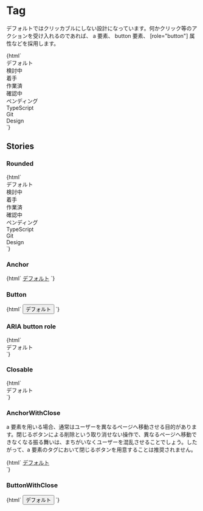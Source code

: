 
<Meta title="Status/Tag" />

# Tag

デフォルトではクリッカブルにしない設計になっています。何かクリック等のアクションを受け入れるのであれば、 a 要素、 button 要素、 [role="button"] 属性などを採用します。

<Canvas>
  <Story name="Default">
    {html`
      <div class="jumpu-tag ">デフォルト</div>
      <div class="jumpu-tag bg-green-100 ">検討中</div>
      <div class="jumpu-tag bg-red-100 ">着手</div>
      <div class="jumpu-tag bg-yellow-100 ">作業済</div>
      <div class="jumpu-tag bg-pink-100 ">確認中</div>
      <div class="jumpu-tag bg-gray-100 ">ペンディング</div>
      <div class="jumpu-tag bg-blue-100 ">TypeScript</div>
      <div class="jumpu-tag bg-indigo-100 ">Git</div>
      <div class="jumpu-tag bg-purple-100 ">Design</div>
    `}
  </Story>
</Canvas>

## Stories

### Rounded

<Canvas>
  <Story name="Rounded">
    {html`
      <div class="jumpu-tag rounded-full ">デフォルト</div>
      <div class="jumpu-tag rounded-full bg-green-100 ">検討中</div>
      <div class="jumpu-tag rounded-full bg-red-100 ">着手</div>
      <div class="jumpu-tag rounded-full bg-yellow-100 ">作業済</div>
      <div class="jumpu-tag rounded-full bg-pink-100 ">確認中</div>
      <div class="jumpu-tag rounded-full bg-gray-100 ">ペンディング</div>
      <div class="jumpu-tag rounded-full bg-blue-100 ">TypeScript</div>
      <div class="jumpu-tag rounded-full bg-indigo-100 ">Git</div>
      <div class="jumpu-tag rounded-full bg-purple-100 ">Design</div>
    `}
  </Story>
</Canvas>

### Anchor

<Canvas>
  <Story name="Anchor">{html`
    <a href="#" class="jumpu-tag ">デフォルト</a>
  `}</Story>
</Canvas>

### Button

<Canvas>
  <Story name="Button">{html`
    <button class="jumpu-tag">デフォルト</button>
  `}</Story>
</Canvas>

### ARIA button role

<Canvas>
  <Story name="ARIA button role">{html`
    <div class="jumpu-tag" tabindex="0" role="button" aria-pressed="false">
      デフォルト
    </div>
  `}</Story>
</Canvas>

### Closable

<Canvas>
  <Story name="Closable">
    {html`
      <div class="jumpu-tag">
        デフォルト
        <div role="button" aria-label="閉じる" />
      </div>
    `}
  </Story>
</Canvas>

### AnchorWithClose

a 要素を用いる場合、通常はユーザーを異なるページへ移動させる目的があります。閉じるボタンによる削除という取り消せない操作で、異なるページへ移動できなくなる振る舞いは、まちがいなくユーザーを混乱させることでしょう。したがって、a 要素のタグにおいて閉じるボタンを用意することは推奨されません。

<Canvas>
  <Story name="AnchorWithClose">
    {html`
      <a href="#" class="jumpu-tag ">
        デフォルト
        <div role="button" aria-label="閉じる"></div>
      </a>
    `}
  </Story>
</Canvas>

### ButtonWithClose

<Canvas>
  <Story name="Closable Button">
    {html`
      <button class="jumpu-tag">
        デフォルト
        <div role="button" aria-label="閉じる" />
      </button>
    `}
  </Story>
</Canvas>
